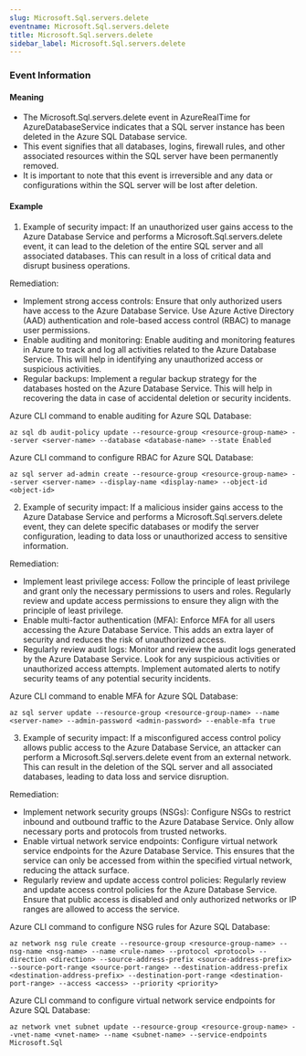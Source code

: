 ```yaml
--- 
slug: Microsoft.Sql.servers.delete
eventname: Microsoft.Sql.servers.delete
title: Microsoft.Sql.servers.delete
sidebar_label: Microsoft.Sql.servers.delete
---
```

                       
### Event Information

#### Meaning

- The Microsoft.Sql.servers.delete event in AzureRealTime for AzureDatabaseService indicates that a SQL server instance has been deleted in the Azure SQL Database service.
- This event signifies that all databases, logins, firewall rules, and other associated resources within the SQL server have been permanently removed.
- It is important to note that this event is irreversible and any data or configurations within the SQL server will be lost after deletion.

#### Example

1. Example of security impact: If an unauthorized user gains access to the Azure Database Service and performs a Microsoft.Sql.servers.delete event, it can lead to the deletion of the entire SQL server and all associated databases. This can result in a loss of critical data and disrupt business operations.

Remediation:
- Implement strong access controls: Ensure that only authorized users have access to the Azure Database Service. Use Azure Active Directory (AAD) authentication and role-based access control (RBAC) to manage user permissions.
- Enable auditing and monitoring: Enable auditing and monitoring features in Azure to track and log all activities related to the Azure Database Service. This will help in identifying any unauthorized access or suspicious activities.
- Regular backups: Implement a regular backup strategy for the databases hosted on the Azure Database Service. This will help in recovering the data in case of accidental deletion or security incidents.

Azure CLI command to enable auditing for Azure SQL Database:
```
az sql db audit-policy update --resource-group <resource-group-name> --server <server-name> --database <database-name> --state Enabled
```

Azure CLI command to configure RBAC for Azure SQL Database:
```
az sql server ad-admin create --resource-group <resource-group-name> --server <server-name> --display-name <display-name> --object-id <object-id>
```

2. Example of security impact: If a malicious insider gains access to the Azure Database Service and performs a Microsoft.Sql.servers.delete event, they can delete specific databases or modify the server configuration, leading to data loss or unauthorized access to sensitive information.

Remediation:
- Implement least privilege access: Follow the principle of least privilege and grant only the necessary permissions to users and roles. Regularly review and update access permissions to ensure they align with the principle of least privilege.
- Enable multi-factor authentication (MFA): Enforce MFA for all users accessing the Azure Database Service. This adds an extra layer of security and reduces the risk of unauthorized access.
- Regularly review audit logs: Monitor and review the audit logs generated by the Azure Database Service. Look for any suspicious activities or unauthorized access attempts. Implement automated alerts to notify security teams of any potential security incidents.

Azure CLI command to enable MFA for Azure SQL Database:
```
az sql server update --resource-group <resource-group-name> --name <server-name> --admin-password <admin-password> --enable-mfa true
```

3. Example of security impact: If a misconfigured access control policy allows public access to the Azure Database Service, an attacker can perform a Microsoft.Sql.servers.delete event from an external network. This can result in the deletion of the SQL server and all associated databases, leading to data loss and service disruption.

Remediation:
- Implement network security groups (NSGs): Configure NSGs to restrict inbound and outbound traffic to the Azure Database Service. Only allow necessary ports and protocols from trusted networks.
- Enable virtual network service endpoints: Configure virtual network service endpoints for the Azure Database Service. This ensures that the service can only be accessed from within the specified virtual network, reducing the attack surface.
- Regularly review and update access control policies: Regularly review and update access control policies for the Azure Database Service. Ensure that public access is disabled and only authorized networks or IP ranges are allowed to access the service.

Azure CLI command to configure NSG rules for Azure SQL Database:
```
az network nsg rule create --resource-group <resource-group-name> --nsg-name <nsg-name> --name <rule-name> --protocol <protocol> --direction <direction> --source-address-prefix <source-address-prefix> --source-port-range <source-port-range> --destination-address-prefix <destination-address-prefix> --destination-port-range <destination-port-range> --access <access> --priority <priority>
```

Azure CLI command to configure virtual network service endpoints for Azure SQL Database:
```
az network vnet subnet update --resource-group <resource-group-name> --vnet-name <vnet-name> --name <subnet-name> --service-endpoints Microsoft.Sql
```


 